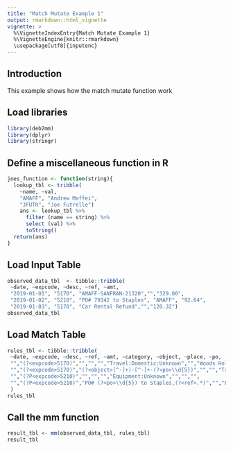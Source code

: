 ```yaml
---
title: "Match Mutate Example 1"
output: rmarkdown::html_vignette
vignette: >
  %\VignetteIndexEntry{Match Mutate Example 1}
  %\VignetteEngine{knitr::rmarkdown}
  \usepackage[utf8]{inputenc}
---
```

## Introduction
This example shows how the match mutate function work

## Load libraries
```r
library(deb2mm)
library(dplyr)
library(stringr)
```

## Define a miscellaneous function in R
```r
joes_function <- function(string){
  lookup_tbl <- tribble(
    ~name, ~val,
    "AMAFF", "Andrew Maffei",
    "JFUTR", "Joe Futrelle")
    ans <- lookup_tbl %>%
      filter (name == string) %>%
      select (val) %>%
      toString()
  return(ans)
}
```

## Load Input Table 
```r
observed_data_tbl  <- tibble::tribble(
 ~date, ~expcode, ~desc, ~ref, ~amt,
 "2019-01-01", "5170", "AMAFF-SANFRAN-21320","","329.00",
 "2019-01-02", "5210", "PO# 79342 to Staples", "AMAFF", "92.64",
 "2019-01-03", "5170", "Car Rental Refund","","120.32")
observed_data_tbl
```

## Load Match Table
```r
rules_tbl <- tibble::tribble(
 ~date, ~expcode, ~desc, ~ref, ~amt, ~category, ~object, ~place, ~po,
 "","(?<expcode>5170)","","","","Travel:Domestic:Unknown","","Woods Hole", "",
 "","(?<expcode>5170)","(?<object>[^-]+)-[^-]+-(?<po>\\d{5})","","","Travel:Domestic:{object}","{joes_function(object)}","","{po}",
 "","(?P<expcode>5210)","","","","Equipment:Unknown","","","",
 "","(?P<expcode>5210)","PO# (?<po>\\d{5}) to Staples,(?<ref>.*)","","Equipment:Staples:{ref}","Staples","","{po}",""
 )
rules_tbl
```

## Call the mm function
```r
result_tbl <- mm(observed_data_tbl, rules_tbl)
result_tbl
```


